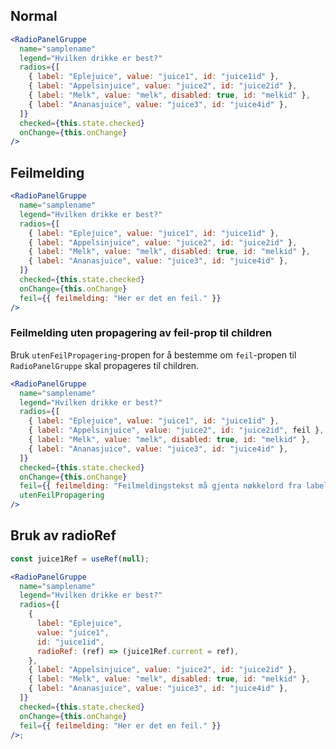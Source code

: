 
## Normal

<Example>
  <RadioPanelGruppeExample name="example-1" />
</Example>

```jsx
<RadioPanelGruppe
  name="samplename"
  legend="Hvilken drikke er best?"
  radios={[
    { label: "Eplejuice", value: "juice1", id: "juice1id" },
    { label: "Appelsinjuice", value: "juice2", id: "juice2id" },
    { label: "Melk", value: "melk", disabled: true, id: "melkid" },
    { label: "Ananasjuice", value: "juice3", id: "juice4id" },
  ]}
  checked={this.state.checked}
  onChange={this.onChange}
/>
```

## Feilmelding

<Example>
  <RadioPanelGruppeExample name="example-2" feil={true} />
</Example>

```jsx
<RadioPanelGruppe
  name="samplename"
  legend="Hvilken drikke er best?"
  radios={[
    { label: "Eplejuice", value: "juice1", id: "juice1id" },
    { label: "Appelsinjuice", value: "juice2", id: "juice2id" },
    { label: "Melk", value: "melk", disabled: true, id: "melkid" },
    { label: "Ananasjuice", value: "juice3", id: "juice4id" },
  ]}
  checked={this.state.checked}
  onChange={this.onChange}
  feil={{ feilmelding: "Her er det en feil." }}
/>
```

### Feilmelding uten propagering av feil-prop til children

Bruk `utenFeilPropagering`-propen for å bestemme om `feil`-propen til `RadioPanelGruppe` skal propageres til children.

<Example>
  <RadioPanelGruppeExample name="example-4" feil={true} utenFeilPropagering />
</Example>

```jsx
<RadioPanelGruppe
  name="samplename"
  legend="Hvilken drikke er best?"
  radios={[
    { label: "Eplejuice", value: "juice1", id: "juice1id" },
    { label: "Appelsinjuice", value: "juice2", id: "juice2id", feil },
    { label: "Melk", value: "melk", disabled: true, id: "melkid" },
    { label: "Ananasjuice", value: "juice3", id: "juice4id" },
  ]}
  checked={this.state.checked}
  onChange={this.onChange}
  feil={{ feilmelding: "Feilmeldingstekst må gjenta nøkkelord fra label" }}
  utenFeilPropagering
/>
```

## Bruk av radioRef

<Example>
  <RadioPanelGruppeExample button name="example-3" />
</Example>

```jsx
const juice1Ref = useRef(null);

<RadioPanelGruppe
  name="samplename"
  legend="Hvilken drikke er best?"
  radios={[
    {
      label: "Eplejuice",
      value: "juice1",
      id: "juice1id",
      radioRef: (ref) => (juice1Ref.current = ref),
    },
    { label: "Appelsinjuice", value: "juice2", id: "juice2id" },
    { label: "Melk", value: "melk", disabled: true, id: "melkid" },
    { label: "Ananasjuice", value: "juice3", id: "juice4id" },
  ]}
  checked={this.state.checked}
  onChange={this.onChange}
  feil={{ feilmelding: "Her er det en feil." }}
/>;
```
